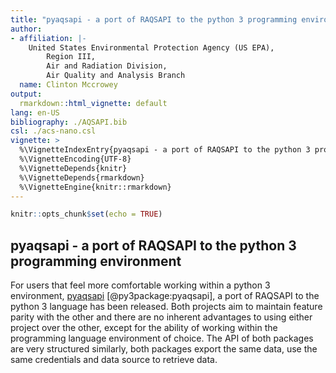 ```yaml
---
title: "pyaqsapi - a port of RAQSAPI to the python 3 programming environment"
author:
- affiliation: |-
    United States Environmental Protection Agency (US EPA),  
        Region III,  
        Air and Radiation Division,  
        Air Quality and Analysis Branch
  name: Clinton Mccrowey
output:
  rmarkdown::html_vignette: default
lang: en-US
bibliography: ./AQSAPI.bib
csl: ./acs-nano.csl
vignette: >
  %\VignetteIndexEntry{pyaqsapi - a port of RAQSAPI to the python 3 programming environment}
  %\VignetteEncoding{UTF-8}
  %\VignetteDepends{knitr}
  %\VignetteDepends{rmarkdown}
  %\VignetteEngine{knitr::rmarkdown}
---
```


```r
knitr::opts_chunk$set(echo = TRUE)
```

## pyaqsapi - a port of RAQSAPI to the python 3 programming environment

For users that feel more comfortable working within a python 3 environment,
[pyaqsapi](https://github.com/USEPA/pyaqsapi) [@py3package:pyaqsapi],
a port of RAQSAPI to the python 3 language has been released. Both projects aim
to maintain feature parity with the other and there are no inherent advantages
to using either project over the other, except for the ability of working within
the programming language environment of choice. The API of both packages are
very structured similarly, both packages export the same data, use the same
credentials and data source to retrieve data.